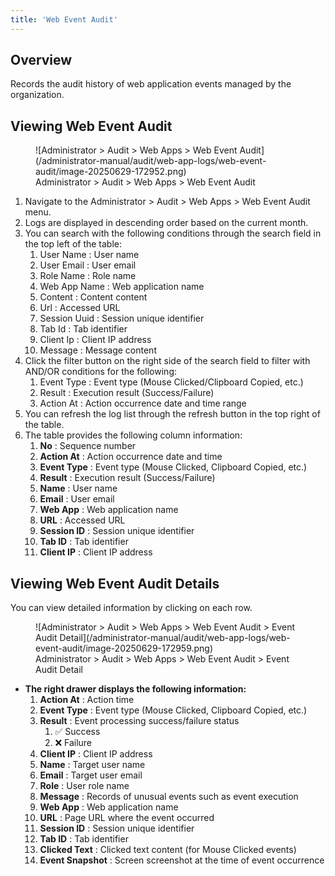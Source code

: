 ```yaml
---
title: 'Web Event Audit'
---
```


## Overview

Records the audit history of web application events managed by the organization.


## Viewing Web Event Audit

<figure data-layout="center" data-align="center">
![Administrator &gt; Audit &gt; Web Apps &gt; Web Event Audit](/administrator-manual/audit/web-app-logs/web-event-audit/image-20250629-172952.png)
<figcaption>
Administrator &gt; Audit &gt; Web Apps &gt; Web Event Audit
</figcaption>
</figure>

1. Navigate to the Administrator &gt; Audit &gt; Web Apps &gt; Web Event Audit menu.
2. Logs are displayed in descending order based on the current month.
3. You can search with the following conditions through the search field in the top left of the table:
    1. User Name : User name
    2. User Email : User email
    3. Role Name : Role name
    4. Web App Name : Web application name
    5. Content : Content content
    6. Url : Accessed URL
    7. Session Uuid : Session unique identifier
    8. Tab Id : Tab identifier
    9. Client Ip : Client IP address
    10. Message : Message content
4. Click the filter button on the right side of the search field to filter with AND/OR conditions for the following:
    1. Event Type : Event type (Mouse Clicked/Clipboard Copied, etc.)
    2. Result : Execution result (Success/Failure)
    3. Action At : Action occurrence date and time range
5. You can refresh the log list through the refresh button in the top right of the table.
6. The table provides the following column information:
    1.  **No**  : Sequence number
    2.  **Action At**  : Action occurrence date and time
    3.  **Event Type**  : Event type (Mouse Clicked, Clipboard Copied, etc.)
    4.  **Result**  : Execution result (Success/Failure)
    5.  **Name**  : User name
    6.  **Email**  : User email
    7.  **Web App**  : Web application name
    8.  **URL**  : Accessed URL
    9.  **Session ID**  : Session unique identifier
    10.  **Tab ID**  : Tab identifier
    11.  **Client IP**  : Client IP address

## Viewing Web Event Audit Details

You can view detailed information by clicking on each row.

<figure data-layout="center" data-align="center">
![Administrator &gt; Audit &gt; Web Apps &gt; Web Event Audit &gt; Event Audit Detail](/administrator-manual/audit/web-app-logs/web-event-audit/image-20250629-172959.png)
<figcaption>
Administrator &gt; Audit &gt; Web Apps &gt; Web Event Audit &gt; Event Audit Detail
</figcaption>
</figure>

*  **The right drawer displays the following information:** 
    1.  **Action At**  : Action time
    2.  **Event Type**  : Event type (Mouse Clicked, Clipboard Copied, etc.)
    3.  **Result**  : Event processing success/failure status
        1. ✅ Success
        2. ❌ Failure
    4.  **Client IP**  : Client IP address
    5.  **Name**  : Target user name
    6.  **Email**  : Target user email
    7.  **Role**  : User role name
    8.  **Message**  : Records of unusual events such as event execution
    9.  **Web App**  : Web application name
    10.  **URL**  : Page URL where the event occurred
    11.  **Session ID**  : Session unique identifier
    12.  **Tab ID**  : Tab identifier
    13.  **Clicked Text**  : Clicked text content (for Mouse Clicked events)
    14.  **Event Snapshot**  : Screen screenshot at the time of event occurrence
